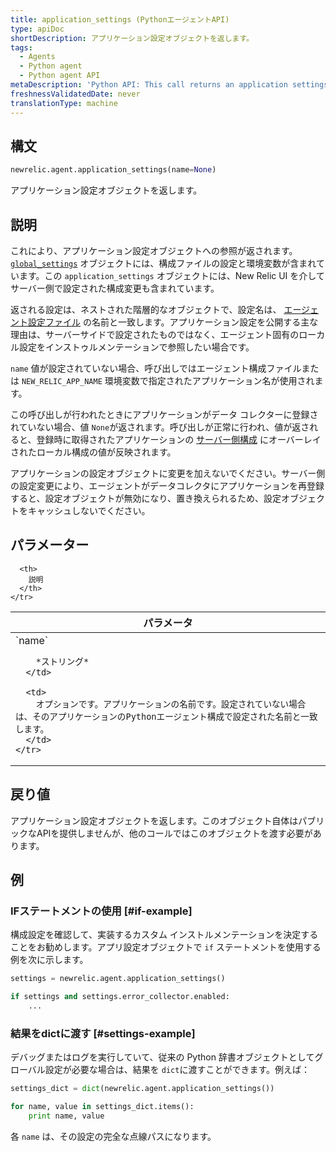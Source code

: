 ```yaml
---
title: application_settings (PythonエージェントAPI)
type: apiDoc
shortDescription: アプリケーション設定オブジェクトを返します。
tags:
  - Agents
  - Python agent
  - Python agent API
metaDescription: 'Python API: This call returns an application settings object.'
freshnessValidatedDate: never
translationType: machine
---
```


## 構文

```py
newrelic.agent.application_settings(name=None)
```

アプリケーション設定オブジェクトを返します。

## 説明

これにより、アプリケーション設定オブジェクトへの参照が返されます。 [`global_settings`](/docs/agents/python-agent/python-agent-api/global_settings) オブジェクトには、構成ファイルの設定と環境変数が含まれています。この `application_settings` オブジェクトには、New Relic UI を介してサーバー側で設定された構成変更も含まれています。

返される設定は、ネストされた階層的なオブジェクトで、設定名は、 [エージェント設定ファイル](/docs/agents/python-agent/installation-and-configuration/python-agent-configuration) の名前と一致します。アプリケーション設定を公開する主な理由は、サーバーサイドで設定されたものではなく、エージェント固有のローカル設定をインストゥルメンテーションで参照したい場合です。

`name` 値が設定されていない場合、呼び出しではエージェント構成ファイルまたは `NEW_RELIC_APP_NAME` 環境変数で指定されたアプリケーション名が使用されます。

この呼び出しが行われたときにアプリケーションがデータ コレクターに登録されていない場合、値 `None`が返されます。呼び出しが正常に行われ、値が返されると、登録時に取得されたアプリケーションの [サーバー側構成](/docs/agents/manage-apm-agents/configuration/configure-agent#ssc) にオーバーレイされたローカル構成の値が反映されます。

<Callout variant="important">
  アプリケーションの設定オブジェクトに変更を加えないでください。サーバー側の設定変更により、エージェントがデータコレクタにアプリケーションを再登録すると、設定オブジェクトが無効になり、置き換えられるため、設定オブジェクトをキャッシュしないでください。
</Callout>

## パラメーター

<table>
  <thead>
    <tr>
      <th width="25%">
        パラメータ
      </th>

      <th>
        説明
      </th>
    </tr>
  </thead>

  <tbody>
    <tr>
      <td>
        `name`

        *ストリング*
      </td>

      <td>
        オプションです。アプリケーションの名前です。設定されていない場合は、そのアプリケーションのPythonエージェント構成で設定された名前と一致します。
      </td>
    </tr>
  </tbody>
</table>

## 戻り値

アプリケーション設定オブジェクトを返します。このオブジェクト自体はパブリックなAPIを提供しませんが、他のコールではこのオブジェクトを渡す必要があります。

## 例

### IFステートメントの使用 [#if-example]

構成設定を確認して、実装するカスタム インストルメンテーションを決定することをお勧めします。アプリ設定オブジェクトで `if` ステートメントを使用する例を次に示します。

```py
settings = newrelic.agent.application_settings()

if settings and settings.error_collector.enabled:
    ...
```

### 結果をdictに渡す [#settings-example]

デバッグまたはログを実行していて、従来の Python 辞書オブジェクトとしてグローバル設定が必要な場合は、結果を `dict`に渡すことができます。例えば：

```py
settings_dict = dict(newrelic.agent.application_settings())

for name, value in settings_dict.items():
    print name, value
```

各 `name` は、その設定の完全な点線パスになります。